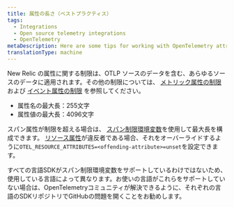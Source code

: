 ```yaml
---
title: 属性の長さ（ベストプラクティス）
tags:
  - Integrations
  - Open source telemetry integrations
  - OpenTelemetry
metaDescription: Here are some tips for working with OpenTelemetry attribute lengths with New Relic.
translationType: machine
---
```


New Relic の属性に関する制限は、OTLP ソースのデータを含む、あらゆるソースのデータに適用されます。その他の制限については、 [メトリック属性の制限](https://docs.newrelic.com/docs/data-apis/ingest-apis/metric-api/metric-api-limits-restricted-attributes/) および [イベント属性の制限](https://docs.newrelic.com/docs/data-apis/ingest-apis/event-api/introduction-event-api/#limits) を参照してください。

* 属性名の最大長：255文字
* 属性値の最大長：4096文字

スパン属性が制限を超える場合は、 [スパン制限環境変数](https://github.com/open-telemetry/opentelemetry-specification/blob/d6bcc0cb072d8d6f6ced856f1f23c451648a3caa/specification/sdk-environment-variables.md#span-limits-)を使用して最大長を構成できます。 [リソース属性](https://github.com/open-telemetry/opentelemetry-specification/blob/d6bcc0cb072d8d6f6ced856f1f23c451648a3caa/specification/sdk-environment-variables.md#general-sdk-configuration)が違反者である場合、それをオーバーライドするように`OTEL_RESOURCE_ATTRIBUTES=<offending-attribute>=unset`を設定できます。

すべての言語SDKがスパン制限環境変数をサポートしているわけではないため、使用している言語によって異なります。お使いの言語がこれらをサポートしていない場合は、OpenTelemetryコミュニティが解決できるように、それぞれの言語のSDKリポジトリでGitHubの問題を開くことをお勧めします。